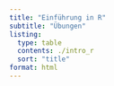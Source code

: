 ```yaml
---
title: "Einführung in R"
subtitle: "Übungen"
listing: 
  type: table
  contents: ./intro_r
  sort: "title"
format: html
---
```


